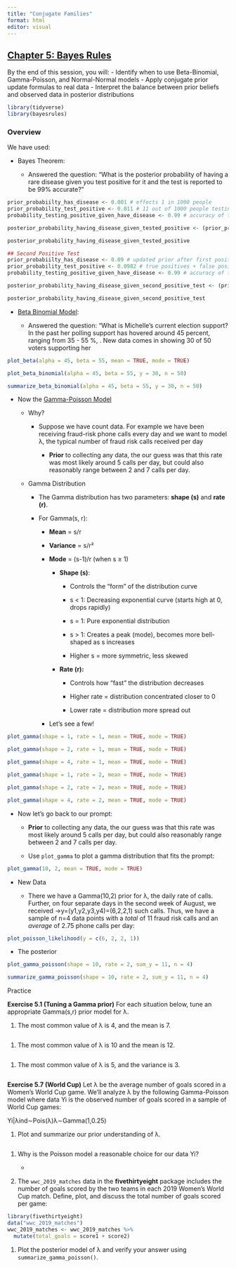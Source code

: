 ```yaml
---
title: "Conjugate Families"
format: html
editor: visual
---
```


## [Chapter 5: Bayes Rules](https://www.bayesrulesbook.com/chapter-5)

By the end of this session, you will: - Identify when to use Beta-Binomial, Gamma-Poisson, and Normal-Normal models - Apply conjugate prior update formulas to real data - Interpret the balance between prior beliefs and observed data in posterior distributions

```r
library(tidyverse)
library(bayesrules)
```

### Overview

We have used:

-   Bayes Theorem:

    -   Answered the question: "What is the posterior probability of having a rare disease given you test positive for it and the test is reported to be 99% accurate?"

```r
prior_probabiilty_has_disease <- 0.001 # effects 1 in 1000 people
prior_probability_test_positive <- 0.011 # 11 out of 1000 people testing positive
probability_testing_positive_given_have_disease <- 0.99 # accuracy of the test

posterior_probability_having_disease_given_tested_positive <- (prior_probabiilty_has_disease * probability_testing_positive_given_have_disease) / prior_probability_test_positive

posterior_probability_having_disease_given_tested_positive

```

```r
## Second Positive Test
prior_probabiilty_has_disease <- 0.09 # updated prior after first positive test
prior_probability_test_positive <- 0.0982 # true positives + false positives
probability_testing_positive_given_have_disease <- 0.99 # accuracy of the test

posterior_probability_having_disease_given_second_positive_test <- (prior_probabiilty_has_disease * probability_testing_positive_given_have_disease) / prior_probability_test_positive

posterior_probability_having_disease_given_second_positive_test
```

-   [Beta Binomial Model](https://www.bayesrulesbook.com/chapter-3#:~:text=Chapter%203-,The%20Beta%2DBinomial%20Bayesian%20Model,-Every%20four%20years):

    -   Answered the question: "What is Michelle's current election support? In the past her polling support has hovered around 45 percent, ranging from 35 - 55 %, . New data comes in showing 30 of 50 voters supporting her

```r
plot_beta(alpha = 45, beta = 55, mean = TRUE, mode = TRUE)
```

```r
plot_beta_binomial(alpha = 45, beta = 55, y = 30, n = 50)
```

```r
summarize_beta_binomial(alpha = 45, beta = 55, y = 30, n = 50)
```

-   Now the [Gamma-Poisson Model](https://www.bayesrulesbook.com/chapter-5#:~:text=phone%20call%20situation.-,The%20Gamma%2DPoisson%20Bayesian%20model,-Let)

    -   Why?

        -   Suppose we have count data. For example we have been receiving fraud-risk phone calls every day and we want to model λ, the typical number of fraud risk calls received per day

            -   **Prior** to collecting any data, the our guess was that this rate was most likely around 5 calls per day, but could also reasonably range between 2 and 7 calls per day.

    -   Gamma Distribution

        -   The Gamma distribution has two parameters: **shape (s)** and **rate (r)**.

        -   For Gamma(s, r):

            -   **Mean** = s/r

            -   **Variance** = s/r²

            -   **Mode** = (s-1)/r (when s ≥ 1)

                -   **Shape (s)**:

                    -   Controls the "form" of the distribution curve

                    -   s \< 1: Decreasing exponential curve (starts high at 0, drops rapidly)

                    -   s = 1: Pure exponential distribution

                    -   s \> 1: Creates a peak (mode), becomes more bell-shaped as s increases

                    -   Higher s = more symmetric, less skewed

                -   **Rate (r):**

                    -   Controls how "fast" the distribution decreases

                    -   Higher rate = distribution concentrated closer to 0

                    -   Lower rate = distribution more spread out

            -   Let's see a few!

```r
plot_gamma(shape = 1, rate = 1, mean = TRUE, mode = TRUE) 
```

```r
plot_gamma(shape = 2, rate = 1, mean = TRUE, mode = TRUE)
```

```r
plot_gamma(shape = 4, rate = 1, mean = TRUE, mode = TRUE)
```

```r
plot_gamma(shape = 1, rate = 2, mean = TRUE, mode = TRUE)
```

```r
plot_gamma(shape = 2, rate = 2, mean = TRUE, mode = TRUE)
```

```r
plot_gamma(shape = 4, rate = 2, mean = TRUE, mode = TRUE)
```

-   Now let's go back to our prompt:

    -   **Prior** to collecting any data, the our guess was that this rate was most likely around 5 calls per day, but could also reasonably range between 2 and 7 calls per day.

    -   Use `plot_gamma` to plot a gamma distribution that fits the prompt:

```r
plot_gamma(10, 2, mean = TRUE, mode = TRUE)
```

-   New Data

    -   There we have a Gamma(10,2) prior for λ, the daily rate of calls. Further, on four separate days in the second week of August, we received →y=(y1,y2,y3,y4)=(6,2,2,1) such calls. Thus, we have a sample of n=4 data points with a *total* of 11 fraud risk calls and an *average* of 2.75 phone calls per day:

```r
plot_poisson_likelihood(y = c(6, 2, 2, 1))
```

-   The posterior

```r
plot_gamma_poisson(shape = 10, rate = 2, sum_y = 11, n = 4)
```

```r
summarize_gamma_poisson(shape = 10, rate = 2, sum_y = 11, n = 4)
```

Practice

**Exercise 5.1 (Tuning a Gamma prior)** For each situation below, tune an appropriate Gamma(s,r) prior model for λ.

1.  The most common value of λ is 4, and the mean is 7.

```r

```

1.  The most common value of λ is 10 and the mean is 12.

```r

```

1.  The most common value of λ is 5, and the variance is 3.

```r

```

**Exercise 5.7 (World Cup)** Let λ be the average number of goals scored in a Women’s World Cup game. We’ll analyze λ by the following Gamma-Poisson model where data Yi is the observed number of goals scored in a sample of World Cup games:

Yi|λind∼Pois(λ)λ∼Gamma(1,0.25)

1.  Plot and summarize our prior understanding of λ.

```r

```

1.  Why is the Poisson model a reasonable choice for our data Yi?

    -   

2.  The `wwc_2019_matches` data in the **fivethirtyeight** package includes the number of goals scored by the two teams in each 2019 Women’s World Cup match. Define, plot, and discuss the total number of goals scored per game:

```r
library(fivethirtyeight)
data("wwc_2019_matches")
wwc_2019_matches <- wwc_2019_matches %>% 
  mutate(total_goals = score1 + score2)
```

1.  Plot the posterior model of λ and verify your answer using `summarize_gamma_poisson()`.

```r

```
